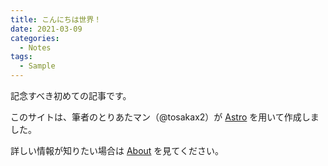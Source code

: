 ```yaml
---
title: こんにちは世界！
date: 2021-03-09
categories:
  - Notes
tags:
  - Sample
---
```


記念すべき初めての記事です。

このサイトは、筆者のとりあたマン（@tosakax2）が [Astro](https://astro.build/) を用いて作成しました。

詳しい情報が知りたい場合は [About](https://t2-lab.pages.dev/blog/about/) を見てください。
